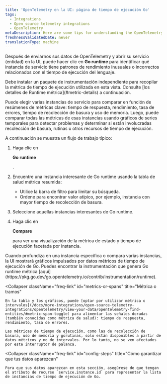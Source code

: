```yaml
---
title: 'OpenTelemetry en la UI: página de tiempo de ejecución Go'
tags:
  - Integrations
  - Open source telemetry integrations
  - OpenTelemetry
metaDescription: Here are some tips for understanding the OpenTelemetry Go runtime page in the New Relic UI.
freshnessValidatedDate: never
translationType: machine
---
```


Después de enviarnos sus datos de OpenTelemetry y abrir su servicio (entidad) en la UI, puede hacer clic en <DoNotTranslate>**Go runtime**</DoNotTranslate> para identificar qué instancia de servicio tiene patrones de rendimiento inusuales o incorrectos relacionados con el tiempo de ejecución del lenguaje.

<Callout variant="important">
  Debe instalar un paquete de instrumentación independiente para recopilar la métrica de tiempo de ejecución utilizada en esta vista. Consulte [los detalles de Runtime métrica](#metric-details) a continuación.
</Callout>

Puede elegir varias instancias de servicio para comparar en función de resúmenes de métricas clave: tiempo de respuesta, rendimiento, tasa de errores, tiempo de recolección de basura y uso de memoria. Luego, puede comparar todas las métricas de esas instancias usando gráficos de series temporales para detectar problemas y determinar si están involucradas recolección de basura, rutinas u otros recursos de tiempo de ejecución.

A continuación se muestra un flujo de trabajo típico:

1. Haga clic en

   <DoNotTranslate>**Go runtime**</DoNotTranslate>

   .

2. Encuentre una instancia interesante de Go runtime usando la tabla de salud métrica resumida:

   * Utilice la barra de filtro para limitar su búsqueda.
   * Ordene para encontrar valor atípico, por ejemplo, instancia con mayor tiempo de recolección de basura.

3. Seleccione aquellas instancias interesantes de Go runtime.

4. Haga clic en

   <DoNotTranslate>**Compare**</DoNotTranslate>

   para ver una visualización de la métrica de estado y tiempo de ejecución facetada por instancia.

<CollapserGroup>
  <Collapser
    className="freq-link"
    id="metric-details"
    title="Detalles métricos de tiempo de ejecución"
  >
    Cuando profundiza en una instancia específica o compara varias instancias, la UI mostrará gráficos impulsados por datos métricos de tiempo de ejecución de Go. Puedes encontrar la instrumentación que genera Go runtime métrica [aquí](https://pkg.go.dev/go.opentelemetry.io/contrib/instrumentation/runtime).
  </Collapser>

  <Collapser
    className="freq-link"
    id="metrics-or-spans"
    title="Métrica o tramos"
  >
    En la tabla y los gráficos, puede [optar por utilizar métrica o intervalos](/docs/more-integrations/open-source-telemetry-integrations/opentelemetry/view-your-data/opentelemetry-find-entities/#metric-span-toggle) para alimentar las señales doradas (también conocidas como métrica de salud): tiempo de respuesta, rendimiento, tasa de errores.

    Las métricas de tiempo de ejecución, como las de recolección de basura, uso de memoria y gorutinas, solo están disponibles a partir de datos métricos y no de intervalos. Por lo tanto, no se ven afectados por este interruptor de palanca.
  </Collapser>

  <Collapser
    className="freq-link"
    id="config-steps"
    title="Cómo garantizar que tus datos aparezcan"
  >
    Para que sus datos aparezcan en esta sección, asegúrese de que tengan el atributo de recurso `service.instance.id` para representar la lista de instancias de tiempo de ejecución de Go.
  </Collapser>
</CollapserGroup>